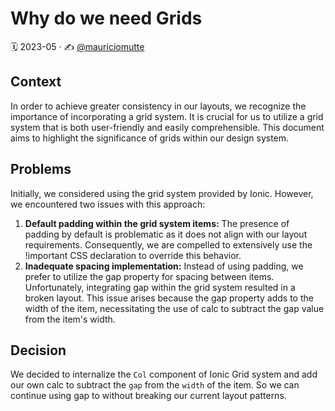 
<Meta title="Docs/Architecture Decision Records/ADR 0008: Why do we need Grids" />

# Why do we need Grids

🗓️ 2023-05 · ✍️ [@mauriciomutte](https://twitter.com/mauriciomutte)

## Context

In order to achieve greater consistency in our layouts, we recognize the importance of incorporating a grid system. It is crucial for us to utilize a grid system that is both user-friendly and easily comprehensible. This document aims to highlight the significance of grids within our design system.

## Problems

Initially, we considered using the grid system provided by Ionic. However, we encountered two issues with this approach:

1. **Default padding within the grid system items:** The presence of padding by default is problematic as it does not align with our layout requirements. Consequently, we are compelled to extensively use the !important CSS declaration to override this behavior.
2. **Inadequate spacing implementation:** Instead of using padding, we prefer to utilize the gap property for spacing between items. Unfortunately, integrating gap within the grid system resulted in a broken layout. This issue arises because the gap property adds to the width of the item, necessitating the use of calc to subtract the gap value from the item's width.

## Decision

We decided to internalize the `Col` component of Ionic Grid system and add our own calc to subtract the `gap` from the `width` of the item. So we can continue using gap to without breaking our current layout patterns.
